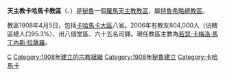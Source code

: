 {{Infobox Roman Catholic diocese
|Roman Catholic Diocese of = 天主教卡哈馬卡教區
|Latin name of diocese = Dioecesis Caiamarcensis
|image = Catedral de Cajamarca.jpg
|caption = 聖加大肋納座堂
|location = [[秘魯|秘魯]]
|territory =[[卡哈馬卡大區|卡哈馬卡大區]]八省
|population = 804,000
|rite = 拉丁禮
|patron = 
|province = 特魯希略
|established = 1908年
|cathedral = 聖加大肋納座堂
|副主教座堂 =
|leadership = 主教
|website = 
|教宗 =
|metropolitan =
|ordinary = 若瑟·卡梅洛·馬丁內斯·拉薩羅
|coadjutor bishop = 
|emeritus =
}}
'''天主教卡哈馬卡教區'''（{{lang-la|Dioecesis Caiamarcensis}}、{{lang-es|Diócesis de Cajamarca}}）是[[秘魯|秘魯]]一個[[羅馬天主教|羅馬天主教]][[教區|教區]]，屬[[天主教特魯希略總教區|特魯希略總教區]]。

教區1908年4月5日，包括[[卡哈馬卡大區|卡哈馬卡大區]]八省。2006年有教友804,000人（佔轄區總人口95.3%）、卅八個堂區、六十五名司鐸。現任教區主教為[[若瑟·卡梅洛·馬丁內斯·拉薩羅|若瑟·卡梅洛·馬丁內斯·拉薩羅]]。

{{秘魯天主教教區}}

{{DEFAULTSORT:Diócesis de Cajamarca}}
[[Category:秘魯天主教教區|C]]
[[Category:1908年建立的宗教組織|Category:1908年建立的宗教組織]]
[[Category:1908年秘魯建立|Category:1908年秘魯建立]]
[[Category:卡哈馬卡|Category:卡哈馬卡]]